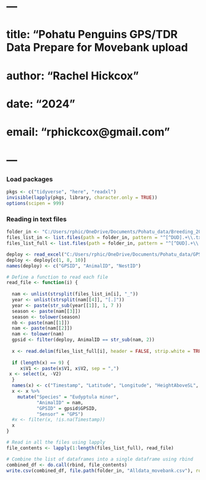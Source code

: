 # ---
# title: "Pohatu Penguins GPS/TDR Data Prepare for Movebank upload
# author: "Rachel Hickcox"
# date: "2024"
# email: "rphickcox@gmail.com"
# ---


### Load packages 
```r
pkgs <- c("tidyverse", "here", "readxl")
invisible(lapply(pkgs, library, character.only = TRUE))
options(scipen = 999)
```


### Reading in text files
```r
folder_in <- "C:/Users/rphic/OneDrive/Documents/Pohatu_data/Breeding_2024"
files_list_in <- list.files(path = folder_in, pattern = "^[^DUD].+\\.txt$", full.names = FALSE)
files_list_full <- list.files(path = folder_in, pattern = "^[^DUD].+\\.txt$", full.names = TRUE)

deploy <- read_excel("C:/Users/rphic/OneDrive/Documents/Pohatu_data/GPS_tracking_metadata.xlsx", sheet = "Deployments 2024-2025")
deploy <- deploy[c(1, 8, 10)]
names(deploy) <- c("GPSID", "AnimalID", "NestID")
```

```r
# Define a function to read each file
read_file <- function(i) {
  
  nam <- unlist(strsplit(files_list_in[i], "_"))
  year <- unlist(strsplit(nam[[4]], "[.]"))
  year <- paste(str_sub(year[[1]], 1, 7 ))
  season <- paste(nam[[3]])
  season <- tolower(season)
  nb <- paste(nam[[1]])
  nam <- paste(nam[[2]])
  nam <- tolower(nam)
  gpsid <- filter(deploy, AnimalID == str_sub(nam, 2))
  
  x <- read.delim(files_list_full[i], header = FALSE, strip.white = TRUE, blank.lines.skip = TRUE)  # Adjust this based on the format of your files
  
  if (length(x) == 9) {
     x$V1 <- paste(x$V1, x$V2, sep = ",")
 x <- select(x, -V2)
  }
  names(x) <- c("Timestamp", "Latitude", "Longitude", "HeightAboveSL", "groundspeed", "Satellites", "HDOP", "SignalStrength")
  x <- x %>%
    mutate("Species" = "Eudyptula minor", 
           "AnimalID" = nam,
           "GPSID" = gpsid$GPSID,
           "Sensor" = "GPS")
  #x <- filter(x, !is.na(Timestamp))
  x
}

# Read in all the files using lapply
file_contents <- lapply(1:length(files_list_full), read_file)

# Combine the list of dataframes into a single dataframe using rbind
combined_df <- do.call(rbind, file_contents)
write.csv(combined_df, file.path(folder_in, "Alldata_movebank.csv"), row.names = FALSE)

```

